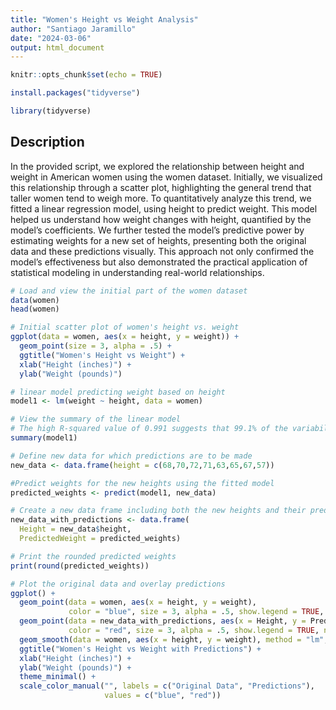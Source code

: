 ```yaml
---
title: "Women's Height vs Weight Analysis"
author: "Santiago Jaramillo"
date: "2024-03-06"
output: html_document
---
```


```r
knitr::opts_chunk$set(echo = TRUE)
```

```r
install.packages("tidyverse")
```

```r
library(tidyverse)
```

## Description

In the provided script, we explored the relationship between height and weight in American women using the women dataset. Initially, we visualized this relationship through a scatter plot, highlighting the general trend that taller women tend to weigh more. To quantitatively analyze this trend, we fitted a linear regression model, using height to predict weight. This model helped us understand how weight changes with height, quantified by the model's coefficients. We further tested the model's predictive power by estimating weights for a new set of heights, presenting both the original data and these predictions visually. This approach not only confirmed the model's effectiveness but also demonstrated the practical application of statistical modeling in understanding real-world relationships.

```r
# Load and view the initial part of the women dataset
data(women)
head(women)
```

```r
# Initial scatter plot of women's height vs. weight
ggplot(data = women, aes(x = height, y = weight)) +
  geom_point(size = 3, alpha = .5) +
  ggtitle("Women's Height vs Weight") +
  xlab("Height (inches)") +
  ylab("Weight (pounds)")
```
```r
# linear model predicting weight based on height
model1 <- lm(weight ~ height, data = women)
```

```r
# View the summary of the linear model
# The high R-squared value of 0.991 suggests that 99.1% of the variability in weight can be explained by height, indicating a very strong linear relationship between these two variables in the dataset.
summary(model1)
```
```r
# Define new data for which predictions are to be made
new_data <- data.frame(height = c(68,70,72,71,63,65,67,57))
```

```r
#Predict weights for the new heights using the fitted model
predicted_weights <- predict(model1, new_data)
```

```r
# Create a new data frame including both the new heights and their predicted weights
new_data_with_predictions <- data.frame(
  Height = new_data$height,
  PredictedWeight = predicted_weights)
```

```r
# Print the rounded predicted weights
print(round(predicted_weights))
```

```r
# Plot the original data and overlay predictions
ggplot() +
  geom_point(data = women, aes(x = height, y = weight), 
             color = "blue", size = 3, alpha = .5, show.legend = TRUE, name = "Original Data") +
  geom_point(data = new_data_with_predictions, aes(x = Height, y = PredictedWeight), 
             color = "red", size = 3, alpha = .5, show.legend = TRUE, name = "Predictions") +
  geom_smooth(data = women, aes(x = height, y = weight), method = "lm", se = FALSE, color = "darkblue") +
  ggtitle("Women's Height vs Weight with Predictions") +
  xlab("Height (inches)") +
  ylab("Weight (pounds)") +
  theme_minimal() +
  scale_color_manual("", labels = c("Original Data", "Predictions"), 
                     values = c("blue", "red"))

```

